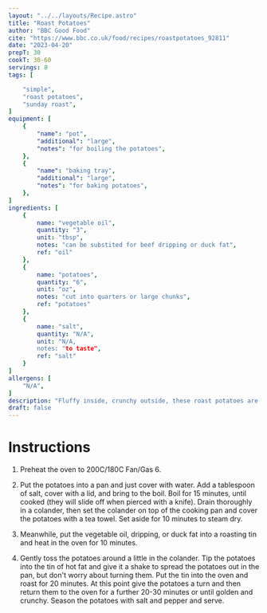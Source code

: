 ```yaml
---
layout: "../../layouts/Recipe.astro"
title: "Roast Potatoes"
author: "BBC Good Food"
cite: "https://www.bbc.co.uk/food/recipes/roastpotatoes_92811"
date: "2023-04-20"
prepT: 30
cookT: 30-60
servings: 8
tags: [

    "simple",
    "roast potatoes",
    "sunday roast",
]
equipment: [
    {
        "name": "pot",
        "additional": "large",
        "notes": "for boiling the potatoes",
    },
    {
        "name": "baking tray",
        "additional": "large",
        "notes": "for baking potatoes",
    },
]
ingredients: [
    {
        name: "vegetable oil", 
        quantity: "3",
        unit: "tbsp",
        notes: "can be substited for beef dripping or duck fat",
        ref: "oil"
    },
    {
        name: "potatoes", 
        quantity: "6",
        unit: "oz",
        notes: "cut into quarters or large chunks",
        ref: "potatoes"
    },
    {
        name: "salt",
        quantity: "N/A",
        unit: "N/A,
        notes: "to taste",
        ref: "salt"
    }
]
allergens: [
    "N/A",
]
description: "Fluffy inside, crunchy outside, these roast potatoes are a perfect sidekick to any roast dinner. (They're even better the next day, eaten straight from the fridge!) Read our guide for more insight into how to cook the perfect roast potatoes. Each serving provides 389 kcal, 7g protein, 65g carbohydrates (of which 3g sugars), 9.5g fat (of which 4g saturates), 7g fibre and 0.3g salt."
draft: false
---
```


# Instructions

1. Preheat the oven to 200C/180C Fan/Gas 6.

2. Put the potatoes into a pan and just cover with water. Add a tablespoon of salt, cover with a lid, and bring to the boil. Boil for 15 minutes, until cooked (they will slide off when pierced with a knife). Drain thoroughly in a colander, then set the colander on top of the cooking pan and cover the potatoes with a tea towel. Set aside for 10 minutes to steam dry.

3. Meanwhile, put the vegetable oil, dripping, or duck fat into a roasting tin and heat in the oven for 10 minutes.

4. Gently toss the potatoes around a little in the colander. Tip the potatoes into the tin of hot fat and give it a shake to spread the potatoes out in the pan, but don't worry about turning them. Put the tin into the oven and roast for 20 minutes. At this point give the potatoes a turn and then return them to the oven for a further 20-30 minutes or until golden and crunchy. Season the potatoes with salt and pepper and serve.
